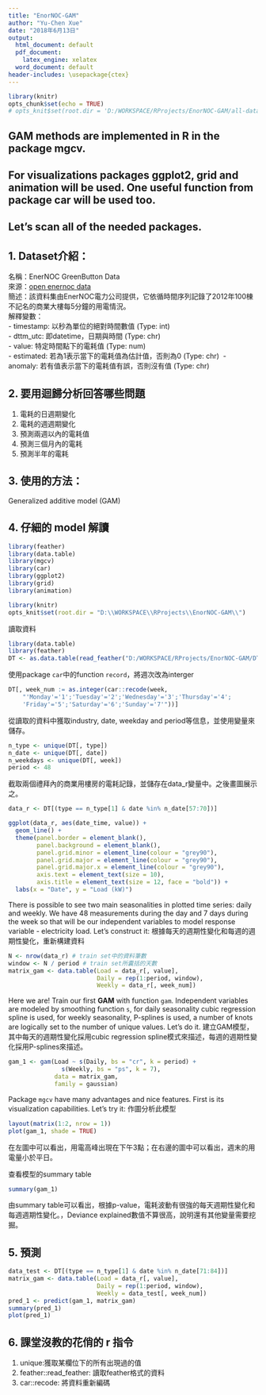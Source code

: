 ```yaml
---
title: "EnorNOC-GAM"
author: "Yu-Chen Xue"
date: "2018年6月13日"
output:
  html_document: default
  pdf_document:
    latex_engine: xelatex
  word_document: default
header-includes: \usepackage{ctex}
---
```


```r
library(knitr)
opts_chunk$set(echo = TRUE)
# opts_knit$set(root.dir = 'D:/WORKSPACE/RProjects/EnorNOC-GAM/all-data/csv')
```

## GAM methods are implemented in R in the package mgcv.

## For visualizations packages ggplot2, grid and animation will be used. One useful function from package car will be used too.

## Let’s scan all of the needed packages.


## 1. Dataset介紹：
名稱：EnerNOC GreenButton Data\
來源：[open enernoc data](https://open-enernoc-data.s3.amazonaws.com/anon/index.html)\
簡述：該資料集由EnerNOC電力公司提供，它依循時間序列記錄了2012年100棟不記名的商業大樓每5分鐘的用電情況。\
解釋變數：\
 - timestamp:  以秒為單位的絕對時間數值 (Type: int)\
 - dttm_utc: 即datetime，日期與時間 (Type: chr)\
 - value:  特定時間點下的電耗值 (Type: num)\
 - estimated: 若為1表示當下的電耗值為估計值，否則為0 (Type: chr)\ 
 - anomaly: 若有值表示當下的電耗值有誤，否則沒有值 (Type: chr)
 
## 2. 要用迴歸分析回答哪些問題
1. 電耗的日週期變化
2. 電耗的週週期變化
3. 預測兩週以內的電耗值
4. 預測三個月內的電耗
5. 預測半年的電耗

## 3. 使用的方法：
Generalized additive model (GAM)

## 4. 仔細的 model 解讀

```r
library(feather)
library(data.table)
library(mgcv)
library(car)
library(ggplot2)
library(grid)
library(animation)
```

```r
library(knitr)
opts_knit$set(root.dir = "D:\\WORKSPACE\\RProjects\\EnorNOC-GAM\\")
```

讀取資料
```r
library(data.table)
library(feather)
DT <- as.data.table(read_feather("D:/WORKSPACE/RProjects/EnorNOC-GAM/DT_4_ind"))
```


使用package `car`中的function `record`，將週次改為interger
```r
DT[, week_num := as.integer(car::recode(week,
    "'Monday'='1';'Tuesday'='2';'Wednesday'='3';'Thursday'='4';
    'Friday'='5';'Saturday'='6';'Sunday'='7'"))]
```

從讀取的資料中獲取industry, date, weekday and period等信息，並使用變量來儲存。
```r
n_type <- unique(DT[, type])
n_date <- unique(DT[, date])
n_weekdays <- unique(DT[, week])
period <- 48
```

截取兩個禮拜內的商業用樓房的電耗記錄，並儲存在data_r變量中。之後畫圖展示之。
```r
data_r <- DT[(type == n_type[1] & date %in% n_date[57:70])]

ggplot(data_r, aes(date_time, value)) +
  geom_line() +
  theme(panel.border = element_blank(),
        panel.background = element_blank(),
        panel.grid.minor = element_line(colour = "grey90"),
        panel.grid.major = element_line(colour = "grey90"),
        panel.grid.major.x = element_line(colour = "grey90"),
        axis.text = element_text(size = 10),
        axis.title = element_text(size = 12, face = "bold")) +
  labs(x = "Date", y = "Load (kW)")
```

There is possible to see two main seasonalities in plotted time series: daily and weekly. We have 48 measurements during the day and 7 days during the week so that will be our independent variables to model response variable - electricity load. Let's construct it:
根據每天的週期性變化和每週的週期性變化，重新構建資料
```r
N <- nrow(data_r) # train set中的資料筆數
window <- N / period # train set所囊括的天數
matrix_gam <- data.table(Load = data_r[, value],
                         Daily = rep(1:period, window),
                         Weekly = data_r[, week_num])
```

Here we are! Train our first **GAM** with function `gam`. Independent variables are modeled by smoothing function `s`, for daily seasonality cubic regression spline is used, for weekly seasonality, P-splines is used, a number of knots are logically set to the number of unique values. Let's do it.
建立GAM模型，其中每天的週期性變化採用cubic regression spline模式來描述，每週的週期性變化採用P-splines來描述。
```r
gam_1 <- gam(Load ~ s(Daily, bs = "cr", k = period) +
               s(Weekly, bs = "ps", k = 7),
             data = matrix_gam,
             family = gaussian)
```

Package `mgcv` have many advantages and nice features. First is its visualization capabilities. Let's try it:
作圖分析此模型
```r
layout(matrix(1:2, nrow = 1))
plot(gam_1, shade = TRUE)
```
在左圖中可以看出，用電高峰出現在下午3點；在右邊的圖中可以看出，週末的用電量小於平日。

查看模型的summary table
```r
summary(gam_1)
```
由summary table可以看出，根據p-value，電耗波動有很強的每天週期性變化和每週週期性變化。，Deviance explained數值不算很高，說明還有其他變量需要挖掘。

## 5. 預測
```r
data_test <- DT[(type == n_type[1] & date %in% n_date[71:84])]
matrix_gam <- data.table(Load = data_r[, value],
                         Daily = rep(1:period, window),
                         Weekly = data_test[, week_num])
pred_1 <- predict(gam_1, matrix_gam)
summary(pred_1)
plot(pred_1)
```

## 6. 課堂沒教的花俏的 r 指令
1. unique:獲取某欄位下的所有出現過的值
2. feather::read_feather: 讀取feather格式的資料
3. car::recode: 將資料重新編碼
